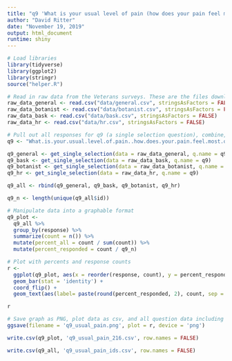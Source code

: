 ```yaml
---
title: "q9 'What is your usual level of pain (how does your pain feel most of the time?)' (Veterans)"
author: "David Ritter"
date: "November 19, 2019"
output: html_document
runtime: shiny
---
```


```r
# Load libraries
library(tidyverse)
library(ggplot2)
library(stringr)
source("helper.R")
```

```r
# Read in raw data from the Veterans surveys. These are the files downloaded from survey monkey saved as a .csv
raw_data_general <- read.csv("data/general.csv", stringsAsFactors = FALSE)
raw_data_botanist <- read.csv("data/botanist.csv", stringsAsFactors = FALSE)
raw_data_bask <- read.csv("data/bask.csv", stringsAsFactors = FALSE)
raw_data_hr <- read.csv("data/hr.csv", stringsAsFactors = FALSE)
```

```r
# Pull out all responses for q9 (a single selection question), combine, then determine 'question n'
q9 <- "What.is.your.usual.level.of.pain..how.does.your.pain.feel.most.of.the.time.."

q9_general <- get_single_selection(data = raw_data_general, q.name = q9)
q9_bask <- get_single_selection(data = raw_data_bask, q.name = q9)
q9_botanist <- get_single_selection(data = raw_data_botanist, q.name = q9)
q9_hr <- get_single_selection(data = raw_data_hr, q.name = q9)

q9_all <- rbind(q9_general, q9_bask, q9_botanist, q9_hr)

q9_n <- length(unique(q9_all$id))
```

```r
# Manipulate data into a graphable format
q9_plot <- 
  q9_all %>%
  group_by(response) %>%
  summarize(count = n()) %>%
  mutate(percent_all = count / sum(count)) %>%
  mutate(percent_responded = count / q9_n)
```

```r
# Plot with percents and response counts
r <- 
  ggplot(q9_plot, aes(x = reorder(response, count), y = percent_responded)) +
  geom_bar(stat = 'identity') +
  coord_flip() +
  geom_text(aes(label= paste(round(percent_responded, 2), count, sep = "***")))

r
```

```r
# Save graph as PNG, plot data as csv, and all question data including response IDs as csv (save question n and N at end of plot file as "_x.x")
ggsave(filename = 'q9_usual_pain.png', plot = r, device = 'png')

write.csv(q9_plot, 'q9_usual_pain_216.csv', row.names = FALSE)

write.csv(q9_all, 'q9_usual_pain_ids.csv', row.names = FALSE)
```